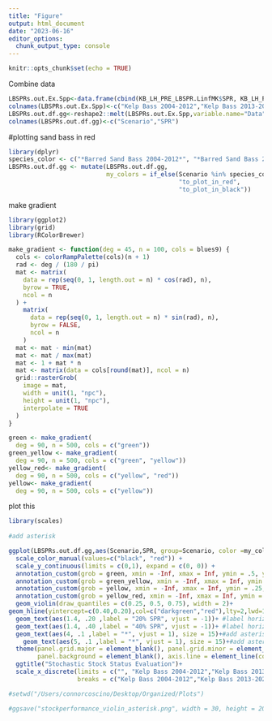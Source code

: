 ```yaml
---
title: "Figure"
output: html_document
date: "2023-06-16"
editor_options: 
  chunk_output_type: console
---
```


```r
knitr::opts_chunk$set(echo = TRUE)
```
Combine data
```r
LBSPRs.out.Ex.Spp<-data.frame(cbind(KB_LH_PRE_LBSPR.LinfMK$SPR, KB_LH_POST_LBSPR.LinfMK$SPR, SB_LH_PRE_LBSPR.LinfMK$SPR, SB_LH_POST_LBSPR.LinfMK$SPR, Ex.Spp.LBSPR.LinfMK_OWF1$SPR, Ex.Spp.LBSPR.LinfMK_Barracuda1$SPR, Ex.Spp.LBSPR.LinfMK_Olive1$SPR))
colnames(LBSPRs.out.Ex.Spp)<-c("Kelp Bass 2004-2012","Kelp Bass 2013-2021","*Barred Sand Bass 2004-2012*", "*Barred Sand Bass 2013-2021*", "Ocean Whitefish", "Pacific Barracuda", "Olive Rockfish")
LBSPRs.out.df.gg<-reshape2::melt(LBSPRs.out.Ex.Spp,variable.name="Data",value.name="SPR")
colnames(LBSPRs.out.df.gg)<-c("Scenario","SPR")


```
#plotting sand bass in red

```r
library(dplyr)
species_color <- c("*Barred Sand Bass 2004-2012*", "*Barred Sand Bass 2013-2021*")
LBSPRs.out.df.gg <- mutate(LBSPRs.out.df.gg,
                           my_colors = if_else(Scenario %in% species_color,
                                               "to_plot_in_red",
                                               "to_plot_in_black"))

```

make gradient
```r
library(ggplot2) 
library(grid)
library(RColorBrewer)

make_gradient <- function(deg = 45, n = 100, cols = blues9) {
  cols <- colorRampPalette(cols)(n + 1)
  rad <- deg / (180 / pi)
  mat <- matrix(
    data = rep(seq(0, 1, length.out = n) * cos(rad), n),
    byrow = TRUE,
    ncol = n
  ) +
    matrix(
      data = rep(seq(0, 1, length.out = n) * sin(rad), n),
      byrow = FALSE,
      ncol = n
    )
  mat <- mat - min(mat)
  mat <- mat / max(mat)
  mat <- 1 + mat * n
  mat <- matrix(data = cols[round(mat)], ncol = n)
  grid::rasterGrob(
    image = mat,
    width = unit(1, "npc"),
    height = unit(1, "npc"), 
    interpolate = TRUE
  )
}

green <- make_gradient(
  deg = 90, n = 500, cols = c("green"))
green_yellow <- make_gradient(
  deg = 90, n = 500, cols = c("green", "yellow"))
yellow_red<- make_gradient(
  deg = 90, n = 500, cols = c("yellow", "red"))
yellow<- make_gradient(
  deg = 90, n = 500, cols = c("yellow"))
```


plot this

```r
library(scales)
  
#add asterisk 

ggplot(LBSPRs.out.df.gg,aes(Scenario,SPR, group=Scenario, color =my_colors )) +
  scale_color_manual(values=c("black", "red")) +
  scale_y_continuous(limits = c(0,1), expand = c(0, 0)) +
  annotation_custom(grob = green, xmin = -Inf, xmax = Inf, ymin = .5, ymax = 1)+
  annotation_custom(grob = green_yellow, xmin = -Inf, xmax = Inf, ymin = .3, ymax = .6)+
  annotation_custom(grob = yellow, xmin = -Inf, xmax = Inf, ymin = .25, ymax = .3)+
  annotation_custom(grob = yellow_red, xmin = -Inf, xmax = Inf, ymin = 0, ymax = .25)+
  geom_violin(draw_quantiles = c(0.25, 0.5, 0.75), width = 2)+
geom_hline(yintercept=c(0.40,0.20),col=c("darkgreen","red"),lty=2,lwd=1.25)+
  geom_text(aes(1.4, .20 ,label = "20% SPR", vjust = -1))+ #label horizontal line at 20% SPR
  geom_text(aes(1.4, .40 ,label = "40% SPR", vjust = -1))+ #label horizontal line at 40% SPR
  geom_text(aes(4, .1 ,label = "*", vjust = 1), size = 15)+#add asterisk in plot
    geom_text(aes(5, .1 ,label = "*", vjust = 1), size = 15)+#add asterisk in plot
  theme(panel.grid.major = element_blank(), panel.grid.minor = element_blank(),
        panel.background = element_blank(), axis.line = element_line(colour = "black"), legend.position = "none", plot.title=element_text(hjust=0.5, size = 16, face = "bold"), axis.text=element_text(size=12), axis.title = element_text(size=14))+
  ggtitle("Stochastic Stock Status Evaluation")+
  scale_x_discrete(limits = c("", "Kelp Bass 2004-2012","Kelp Bass 2013-2021","*Barred Sand Bass 2004-2012*", "*Barred Sand Bass 2013-2021*", "Ocean Whitefish", "Pacific Barracuda", "Olive Rockfish"), 
                   breaks = c("Kelp Bass 2004-2012","Kelp Bass 2013-2021","*Barred Sand Bass 2004-2012*", "*Barred Sand Bass 2013-2021*", "Ocean Whitefish", "Pacific Barracuda", "Olive Rockfish"), expand=c(0,0), labels = label_wrap(10))

#setwd("/Users/connorcoscino/Desktop/Organized/Plots")

#ggsave("stockperformance_violin_asterisk.png", width = 30, height = 20, units = "cm", dpi = 500)

```